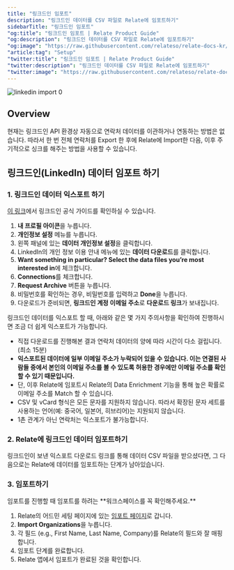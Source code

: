 ```yaml
---
title: "링크드인 임포트"
description: "링크드인 데이터를 CSV 파일로 Relate에 임포트하기"
sidebarTitle: "링크드인 임포트"
"og:title": "링크드인 임포트 | Relate Product Guide"
"og:description": "링크드인 데이터를 CSV 파일로 Relate에 임포트하기"
"og:image": "https://raw.githubusercontent.com/relateso/relate-docs-kr/main/docs/images/setup/linkedin-import-main.png"
"article:tag": "Setup"
"twitter:title": "링크드인 임포트 | Relate Product Guide"
"twitter:description": "링크드인 데이터를 CSV 파일로 Relate에 임포트하기"
"twitter:image": "https://raw.githubusercontent.com/relateso/relate-docs-kr/main/docs/images/setup/linkedin-import-main.png"
---
```

![linkedin import 0](/images/setup/linkedin-import-main.png)

## Overview
현재는 링크드인 API 환경상 자동으로 연락처 데이터를 이관하거나 연동하는 방법은 없습니다. 따라서 한 번 전체 연락처를 Export 한 후에 Relate에 Import한 다음, 이후 주기적으로 싱크를 해주는 방법을 사용할 수 있습니다.

## 링크드인(LinkedIn) 데이터 임포트 하기
### 1. 링크드인 데이터 익스포트 하기

[이 링크](https://www.linkedin.com/help/recruiter/answer/a566336/export-connections-from-linkedin)에서 링크드인 공식 가이드를 확인하실 수 있습니다.

1. **내 프로필 아이콘**을 누릅니다.
2. **개인정보 설정** 메뉴를 누릅니다.
3. 왼쪽 패널에 있는 **데이터 개인정보 설정**을 클릭합니다.
4. LinkedIn의 개인 정보 이용 안내 메뉴에 있는 **데이터 다운로드**를 클릭합니다.
5. **Want something in particular? Select the data files you’re most interested in**에 체크합니다.
6. **Connections**를 체크합니다.
7. **Request Archive** 버튼을 누릅니다.
8. 비밀번호를 확인하는 경우, 비밀번호를 입력하고 **Done**을 누릅니다.
9. 다운로드가 준비되면, **링크드인 계정 이메일 주소**로 **다운로드 링크**가 보내집니다.

링크드인 데이터를 익스포트 할 때, 아래와 같은 몇 가지 주의사항을 확인하여 진행하시면 조금 더 쉽게 익스포트가 가능합니다.
- 직접 다운로드를 진행해본 결과 연락처 데이터의 양에 따라 시간이 다소 걸립니다.(최소 15분)
- **익스포트된 데이터에 일부 이메일 주소가 누락되어 있을 수 있습니다. 이는 연결된 사람들 중에서 본인의 이메일 주소를 볼 수 있도록 허용한 경우에만 이메일 주소를 확인할 수 있기 때문입니다.**
- 단, 이후 Relate에 임포트시 Relate의 Data Enrichment 기능을 통해 높은 확률로 이메일 주소를 Match 할 수 있습니다.
- CSV 및 vCard 형식은 모든 문자를 지원하지 않습니다. 따라서 확장된 문자 세트를 사용하는 언어(예: 중국어, 일본어, 히브리어)는 지원되지 않습니다.
- 1촌 관계가 아닌 연락처는 익스포트가 불가능합니다.

### 2. Relate에 링크드인 데이터 임포트하기

링크드인이 보낸 익스포트 다운로드 링크를 통해 데이터 CSV 파일을 받으셨다면, 그 다음으로는 Relate에 데이터를 임포트하는 단계가 남아있습니다.

### 3. 임포트하기

<Warning>
임포트를 진행할 때 임포트를 하려는 **워크스페이스를 꼭 확인해주세요.**
</Warning>

1. Relate의 어드민 세팅 페이지에 있는 [임포트 페이지](https://admin.relate.so/workspaces/relate/settings/import)로 갑니다.
2. **Import Organizations**을 누릅니다.
3. 각 필드 (e.g., First Name, Last Name, Company)를 Relate의 필드와 잘 매핑합니다.
4. 임포트 단계를 완료합니다.
5. Relate 앱에서 임포트가 완료된 것을 확인합니다.